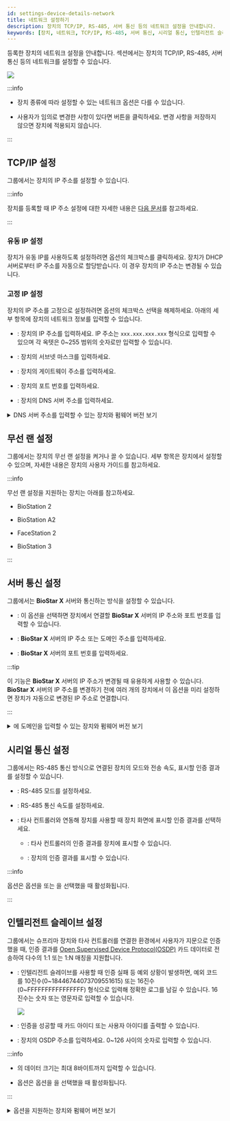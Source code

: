 ```yaml
---
id: settings-device-details-network
title: 네트워크 설정하기
description: 장치의 TCP/IP, RS-485, 서버 통신 등의 네트워크 설정을 안내합니다.
keywords: [장치, 네트워크, TCP/IP, RS-485, 서버 통신, 시리얼 통신, 인텔리전트 슬레이브]
---
```


등록한 장치의 네트워크 설정을 안내합니다. <Cmd sid='device.info.network' product='2' /> 섹션에서는 장치의 TCP/IP, RS-485, 서버 통신 등의 네트워크를 설정할 수 있습니다.

<Image src='/img/biostarx-setting-device-edit-network.png' />

:::info

* 장치 종류에 따라 설정할 수 있는 네트워크 옵션은 다를 수 있습니다.

* 사용자가 임의로 변경한 사항이 있다면 <Cmd sid='button.apply' product='2' /> 버튼을 클릭하세요. 변경 사항을 저장하지 않으면 장치에 적용되지 않습니다.

:::

## TCP/IP 설정

<Cmd sid='device.info.tcpIpSetting' product='2' /> 그룹에서는 장치의 IP 주소를 설정할 수 있습니다.

:::info

장치를 등록할 때 IP 주소 설정에 대한 자세한 내용은 [다음 문서](settings-adding-devices#setipaddress)를 참고하세요.

:::

### 유동 IP 설정

장치가 유동 IP를 사용하도록 설정하려면  <Cmd sid='device.info.useDhcp' product='2' /> 옵션의 체크박스를 클릭하세요. 장치가 DHCP 서버로부터 IP 주소를 자동으로 할당받습니다. 이 경우 장치의 IP 주소는 변경될 수 있습니다.

### 고정 IP 설정

장치의 IP 주소를 고정으로 설정하려면 <Cmd sid='device.info.useDhcp' product='2' /> 옵션의 체크박스 선택을 해제하세요. 아래의 세부 항목에 장치의 네트워크 정보를 입력할 수 있습니다. 

* <Cmd sid='device.info.ipAddress' product='2' />: 장치의 IP 주소를 입력하세요. IP 주소는 `xxx.xxx.xxx.xxx` 형식으로 입력할 수 있으며 각 옥텟은 0\~255 범위의 숫자로만 입력할 수 있습니다.

* <Cmd sid='device.info.subnetMask' product='2' />: 장치의 서브넷 마스크를 입력하세요.

* <Cmd sid='device.info.gateway' product='2' />: 장치의 게이트웨이 주소를 입력하세요.

* <Cmd sid='device.info.devicePort' product='2' />: 장치의 포트 번호를 입력하세요.

* <Cmd sid='device.info.dnsServerAddress' product='2' />: 장치의 DNS 서버 주소를 입력하세요.

<details>

<summary>DNS 서버 주소를 입력할 수 있는 장치와 펌웨어 버전 보기</summary>

* BioStation L2 펌웨어 1.0.0 이상

* BioStation A2 펌웨어 1.0.0 이상

* BioStation 2 펌웨어 1.2.0 이상

* BioLite Net 펌웨어 2.2.0 이상

* BioEntry Plus 펌웨어 2.2.0 이상

* BioEntry W 펌웨어 2.2.0 이상

* XPass 펌웨어 2.2.0 이상

* XPass S2 펌웨어 2.2.0 이상

* FaceStation 2 펌웨어 1.0.0 이상

* BioLite N2 펌웨어 1.0.0 이상

* FaceLite 펌웨어 1.0.0 이상

* XPass 2 펌웨어 1.0.0 이상

* FaceStation F2 펌웨어 1.0.0 이상

* X-Station 2 펌웨어 1.0.0 이상

* BioStation 3 펌웨어 1.0.0 이상

* BioEntry W3 펌웨어 1.0.0 이상

</details>


## 무선 랜 설정

<Cmd sid='device.info.wlan' product='2' /> 그룹에서는 장치의 무선 랜 설정을 켜거나 끌 수 있습니다. 세부 항목은 장치에서 설정할 수 있으며, 자세한 내용은 장치의 사용자 가이드를 참고하세요.

:::info

무선 랜 설정을 지원하는 장치는 아래를 참고하세요.

* BioStation 2

* BioStation A2

* FaceStation 2

* BioStation 3

:::


## 서버 통신 설정

<Cmd sid='device.info.server' product='2' /> 그룹에서는 **BioStar X** 서버와 통신하는 방식을 설정할 수 있습니다.

* <Cmd sid='device.info.deviceToServerConnection' product='2' />: 이 옵션을 선택하면 장치에서 연결할 **BioStar X** 서버의 IP 주소와 포트 번호를 입력할 수 있습니다.

* <Cmd sid='device.info.serverIP' product='2' />: **BioStar X** 서버의 IP 주소 또는 도메인 주소를 입력하세요.

* <Cmd sid='device.info.serverPort' product='2' />: **BioStar X** 서버의 포트 번호를 입력하세요.

:::tip

이 기능은 **BioStar X** 서버의 IP 주소가 변경될 때 유용하게 사용할 수 있습니다. **BioStar X** 서버의 IP 주소를 변경하기 전에 여러 개의 장치에서 이 옵션을 미리 설정하면 장치가 자동으로 변경된 IP 주소로 연결합니다.

:::

<details>

<summary><Cmd sid='device.info.serverIP' product='2' />에 도메인을 입력할 수 있는 장치와 펌웨어 버전 보기</summary>

* BioStation L2 펌웨어 1.0.0 이상

* BioStation A2 펌웨어 1.0.0 이상

* BioStation 2 펌웨어 1.2.0 이상

* BioEntry W2 펌웨어 1.0.0 이상

* BioEntry P2 펌웨어 1.0.0 이상

* FaceStation 2 펌웨어 1.0.0 이상

* FaceLite 펌웨어 1.0.0 이상

* FaceStation F2 펌웨어 1.0.0 이상

* BioLite N2 펌웨어 1.0.0 이상

* BioLite Net 펌웨어 2.2.0 이상

* BioEntry Plus 펌웨어 2.2.0 이상

* BioEntry W 펌웨어 2.2.0 이상

* XPass 펌웨어 2.2.0 이상

* XPass S2 펌웨어 2.2.0 이상

* XPass 2 펌웨어 1.0.0 이상

* X-Station 2 펌웨어 1.0.0 이상

* BioStation 3 펌웨어 1.0.0 이상

* BioEntry W3 펌웨어 1.0.0 이상

</details>


## 시리얼 통신 설정

<Cmd sid='device.info.serialSetting' product='2' /> 그룹에서는 RS-485 통신 방식으로 연결된 장치의 모드와 전송 속도, 표시할 인증 결과를 설정할 수 있습니다.

* <Cmd sid='device.info.rs485' product='2' />: RS-485 모드를 설정하세요.

* <Cmd sid='device.info.baudRate' product='2' />: RS-485 통신 속도를 설정하세요.

* <Cmd sid='device.info.osdpAuthResult' product='2' />: 타사 컨트롤러와 연동해 장치를 사용할 때 장치 화면에 표시할 인증 결과를 선택하세요.

  * <Cmd sid='device.info.osdpControllerResult' product='2' />: 타사 컨트롤러의 인증 결과를 장치에 표시할 수 있습니다.

  * <Cmd sid='device.info.osdpDeviceResult' product='2' />: 장치의 인증 결과를 표시할 수 있습니다.

:::info

<Cmd sid='device.info.osdpAuthResult' product='2' /> 옵션은 <Cmd sid='device.info.rs485' product='2' /> 옵션을 <Cmd sid='device.rs485.slave' product='2' /> 또는 <Cmd sid='device.rs485.default' product='2' />을 선택했을 때 활성화됩니다.

:::


## 인텔리전트 슬레이브 설정

<Cmd sid='device.info.intelligentPD' product='2' /> 그룹에서는 슈프리마 장치와 타사 컨트롤러를 연결한 환경에서 사용자가 지문으로 인증했을 때, 인증 결과를 [Open Supervised Device Protocol(OSDP)](../../reference/glossary#osdp) 카드 데이터로 전송하여 다수의 1:1 또는 1:N 매칭을 지원합니다.

* <Cmd sid='device.info.ipdUseFailCode' product='2' />: 인텔리전트 슬레이브를 사용할 때 인증 실패 등 예외 상황이 발생하면, 예외 코드를 10진수(0\~18446744073709551615) 또는 16진수(0\~FFFFFFFFFFFFFFFF) 형식으로 입력해 정확한 로그를 남길 수 있습니다. 16진수는 숫자 또는 영문자로 입력할 수 있습니다.

  <Image src='/img/biostarx-setting-device-edit-network-exception-code.png' />

* <Cmd sid='device.info.ipdCardFormat' product='2' />: 인증을 성공할 때 카드 아이디 또는 사용자 아이디를 출력할 수 있습니다.

* <Cmd sid='device.info.ipdOsdpID' product='2' />: 장치의 OSDP 주소를 입력하세요. 0\~126 사이의 숫자로 입력할 수 있습니다.

:::info

* <Cmd sid='device.info.ipdUseFailCode' product='2' />의 데이터 크기는 최대 8바이트까지 입력할 수 있습니다.

* <Cmd sid='device.info.intelligentPD' product='2' /> 옵션은 <Cmd sid='device.info.rs485' product='2' /> 옵션을 <Cmd sid='device.rs485.default' product='2' />을 선택했을 때 활성화됩니다.

:::

<details>

<summary><Cmd sid='device.info.intelligentPD' product='2' /> 옵션을 지원하는 장치와 펌웨어 버전 보기</summary>

  * BioEntry W2 펌웨어 1.6.3 이상

  * BioStation L2 펌웨어 1.6.1 이상

  * BioEntry P2 펌웨어 1.4.1 이상

  * XPass 2 펌웨어 1.2.3 이상

  * X-Station 2 펌웨어 1.1.0 이상

  * BioLite N2 펌웨어 1.4.1 이상

  * FaceStation F2 펌웨어 1.1.2 이상

  * BioStation 3 펌웨어 1.0.0 이상

  * BioEntry W3 펌웨어 1.0.0 이상

</details>